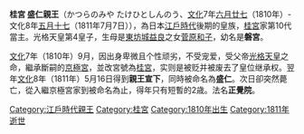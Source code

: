 '''桂宮 盛仁親王'''（かつらのみや たけひとしんのう、[[文化|文化]]7年[[六月廿七|六月廿七]]（1810年）- 文化8年[[五月十七|五月十七]]（1811年7月7日）），為日本[[江戶時代|江戶時代]]後期的皇族，[[桂宮|桂宮]]家第10代當主。光格天皇第4皇子，生母是[[東坊城益良|東坊城益良]]之女[[菅原和子|菅原和子]]，幼名是'''磐宮'''。

[[文化|文化]]7年（1810年）9月，因出身卑微且个性顽劣，不受宠爱，受父帝[[光格天皇|光格天皇]]之命，繼承斷嗣的[[桂宮|京極宮]]，並改宮號為[[桂宮|桂宮]]，实则是被贬并被废去了皇位继承权。翌年[[文化|文化]]8年（1811年）5月16日得到'''親王宣下'''，同時被命名為'''盛仁'''。次日卻突然薨亡，從入繼京極宮家到被命名為止，得年只有短暫的2歳。法名'''正覺院'''。

{{start box}}
{{s-before|[[京極宮公仁親王|公仁親王]]|}}
{{s-title|[[桂宮|桂宮]]家第10代當主|1810年9月－1811年7月7日}}
{{s-after|[[桂宮節仁親王|節仁親王]]}}
{{end box}}

{{Japan-emperor-stub}}
[[Category:江戶時代親王|Category:江戶時代親王]]

[[Category:桂宮|Category:桂宮]]
[[Category:1810年出生|Category:1810年出生]]
[[Category:1811年逝世|Category:1811年逝世]]